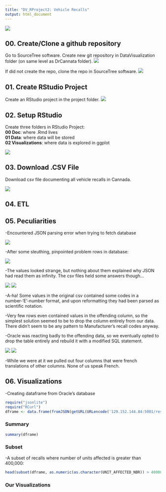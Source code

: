 ```yaml
---
title: "DV_RProject2: Vehicle Recalls"
output: html_document
---
```


![](./Graphics/Cowboy.jpg) 

## 00. Create/Clone a github repository
Go to SourceTree software. Create new git repository in DataVisualization folder (on same level as DrCannata folder).
![](./Graphics/createrepo.png)

If did not create the repo, clone the repo in SourceTree software.
![](./Graphics/clonerepo.png)

## 01. Create RStudio Project
Create an RStudio project in the project folder.
![](./Graphics/createproject01.png)

## 02. Setup RStudio 
 Create three folders in RStudio Project:  
   **00 Doc**: where .Rmd lives  
   **01 Data**: where data will be stored  
   **02 Visualizations**: where data is explored in ggplot 
   
![](./Graphics/fileset.png)

## 03. Download .CSV File

Download csv file documenting all vehicle recalls in Cannada.

![](./Graphics/download.png)

## 04. ETL

## 05. Peculiarities
  -Encountered JSON parsing error when trying to fetch database

![](./Graphics/jsonerror.png)

  -After some sleuthing, pinpointed problem rows in database:
  
![](./Graphics/dbmystery.png)

  -The values looked strange, but nothing about them explained why JSON had read them as infinity. The csv files held some answers though...
  
![](./Graphics/csvsolution1.png)
![](./Graphics/csvsolution2.png)

  -A-ha! Some values in the original csv contained some codes in a number-'E'-number format, and upon reformatting they had been parsed as scientific notation.
  
  -Very few rows even contained values in the offending column, so the simplest solution seemed to be to drop the column entirely from our data. There didn't seem to be any pattern to Manufacturer's recall codes anyway.
  
  -Oracle was reacting badly to the offending data, so we eventually opted to drop the table entirely and rebuild it with a modified SQL statement.
  
![](./Graphics/recreatetable.png)
![](./Graphics/recreatetable2.png)

  -While we were at it we pulled out four columns that were french translations of other columns. None of us speak French.


## 06. Visualizations

-Creating dataframe from Oracle's database

```r
require("jsonlite")
require("RCurl")
dframe <- data.frame(fromJSON(getURL(URLencode('129.152.144.84:5001/rest/native/?query="select * from recalls"'),httpheader=c(DB='jdbc:oracle:thin:@129.152.144.84:1521/PDBF15DV.usuniversi01134.oraclecloud.internal', USER='cs329e_qan74', PASS='orcl_qan74', MODE='native_mode', MODEL='model', returnDimensions = 'False', returnFor = 'JSON'), verbose = TRUE), ))
```

### Summary

```r
summary(dframe)
```  

### Subset

-A subset of recalls where number of units affected is greater than 400,000:

```r
head(subset(dframe, as.numeric(as.character(UNIT_AFFECTED_NBR)) > 400000))
```

### Our Visualizations
